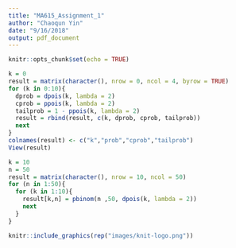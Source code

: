 ```yaml
---
title: "MA615_Assignment_1"
author: "Chaoqun Yin"
date: "9/16/2018"
output: pdf_document
---
```


```r
knitr::opts_chunk$set(echo = TRUE)
```


```r
k = 0
result = matrix(character(), nrow = 0, ncol = 4, byrow = TRUE)
for (k in 0:10){
  dprob = dpois(k, lambda = 2)
  cprob = ppois(k, lambda = 2)
  tailprob = 1 - ppois(k, lambda = 2)
  result = rbind(result, c(k, dprob, cprob, tailprob))
  next
}
colnames(result) <- c("k","prob","cprob","tailprob")
View(result)
```


```r
k = 10
n = 50
result = matrix(character(), nrow = 10, ncol = 50)
for (n in 1:50){
  for (k in 1:10){
    result[k,n] = pbinom(n ,50, dpois(k, lambda = 2))
    next
  }
}
```

```r
knitr::include_graphics(rep("images/knit-logo.png"))
```

